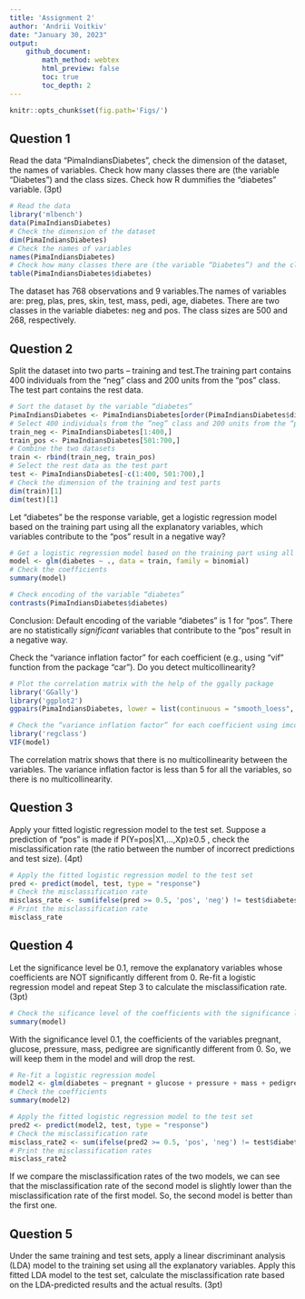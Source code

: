 ```yaml
---
title: 'Assignment 2'
author: 'Andrii Voitkiv'
date: "January 30, 2023"
output:
    github_document:
        math_method: webtex
        html_preview: false
        toc: true
        toc_depth: 2
---
```


```r
knitr::opts_chunk$set(fig.path='Figs/')
```
## Question 1
Read the data “PimaIndiansDiabetes”, check the dimension of the dataset, the names of variables. Check how many classes there are (the variable “Diabetes”) and the class sizes. Check how R dummifies the “diabetes” variable. (3pt)
```r
# Read the data
library('mlbench')
data(PimaIndiansDiabetes)
# Check the dimension of the dataset
dim(PimaIndiansDiabetes)
# Check the names of variables
names(PimaIndiansDiabetes)
# Check how many classes there are (the variable “Diabetes”) and the class sizes
table(PimaIndiansDiabetes$diabetes)
```
The dataset has 768 observations and 9 variables.The names of variables are: preg, plas, pres, skin, test, mass, pedi, age, diabetes. There are two classes in the variable diabetes: neg and pos. The class sizes are 500 and 268, respectively.

## Question 2
Split the dataset into two parts – training and test.The training part contains 400 individuals from the “neg” class and 200 units from the “pos” class. The test part contains the rest data.
```r
# Sort the dataset by the variable “diabetes”
PimaIndiansDiabetes <- PimaIndiansDiabetes[order(PimaIndiansDiabetes$diabetes),]
# Select 400 individuals from the “neg” class and 200 units from the “pos” class
train_neg <- PimaIndiansDiabetes[1:400,]
train_pos <- PimaIndiansDiabetes[501:700,]
# Combine the two datasets
train <- rbind(train_neg, train_pos)
# Select the rest data as the test part
test <- PimaIndiansDiabetes[-c(1:400, 501:700),]
# Check the dimension of the training and test parts
dim(train)[1]
dim(test)[1]
```

Let “diabetes” be the response variable, get a logistic regression model based on the training part using all the explanatory variables, which variables contribute to the “pos” result in a negative way?
```r
# Get a logistic regression model based on the training part using all the explanatory variables
model <- glm(diabetes ~ ., data = train, family = binomial)
# Check the coefficients
summary(model)
```
```r
# Check encoding of the variable “diabetes”
contrasts(PimaIndiansDiabetes$diabetes)
```
Conclusion: Default encoding of the variable “diabetes” is 1 for "pos". There are no statistically _significant_ variables that contribute to the “pos” result in a negative way.


Check the “variance inflation factor” for each coefficient (e.g., using “vif” function from the package “car”). Do you detect multicollinearity?
```r
# Plot the correlation matrix with the help of the ggally package
library('GGally')
library('ggplot2')
ggpairs(PimaIndiansDiabetes, lower = list(continuous = "smooth_loess", combo = "facethist", discrete = "facetbar", na = "na"))

```

```r
# Check the “variance inflation factor” for each coefficient using imcdiag function from the package "regclass"
library('regclass')
VIF(model)
```
The correlation matrix shows that there is no multicollinearity between the variables. The variance inflation factor is less than 5 for all the variables, so there is no multicollinearity.

## Question 3
Apply your fitted logistic regression model to the test set. Suppose a prediction of “pos” is made if P(Y=pos|X1,…,Xp)≥0.5
, check the misclassification rate (the ratio between the number of incorrect predictions and test size). (4pt)
```r
# Apply the fitted logistic regression model to the test set
pred <- predict(model, test, type = "response")
# Check the misclassification rate
misclass_rate <- sum(ifelse(pred >= 0.5, 'pos', 'neg') != test$diabetes)/dim(test)[1]
# Print the misclassification rate
misclass_rate
```

## Question 4
Let the significance level be 0.1, remove the explanatory variables whose coefficients are NOT significantly different from 0. Re-fit a logistic regression model and repeat Step 3 to calculate the misclassification rate. (3pt)
```r
# Check the sificance level of the coefficients with the significance level 0.1
summary(model)
```
With the significance level 0.1, the coefficients of the variables pregnant, glucose, pressure, mass, pedigree are significantly different from 0. So, we will keep them in the model and will drop the rest.

```r
# Re-fit a logistic regression model
model2 <- glm(diabetes ~ pregnant + glucose + pressure + mass + pedigree, data = train, family = binomial)
# Check the coefficients
summary(model2)
```

```r
# Apply the fitted logistic regression model to the test set
pred2 <- predict(model2, test, type = "response")
# Check the misclassification rate
misclass_rate2 <- sum(ifelse(pred2 >= 0.5, 'pos', 'neg') != test$diabetes)/dim(test)[1]
# Print the misclassification rates
misclass_rate2
```
If we compare the misclassification rates of the two models, we can see that the misclassification rate of the second model is slightly lower than the misclassification rate of the first model. So, the second model is better than the first one.

## Question 5
Under the same training and test sets, apply a linear discriminant analysis (LDA) model to the training set using all the explanatory variables. Apply this fitted LDA model to the test set, calculate the misclassification rate based on the LDA-predicted results and the actual results. (3pt)